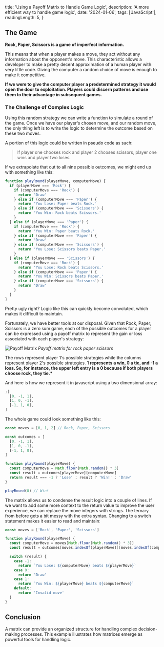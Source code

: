   title: 'Using a Payoff Matrix to Handle Game Logic',
  description: 'A more efficient way to handle game logic',
  date: '2024-01-06',
  tags: ['JavaScript'],
  readingLength: 5,
}

## The Game

**Rock, Paper, Scissors is a game of imperfect information.**

This means that when a player makes a move, they act without any information about the opponent's move. This characteristic allows a developer to make a pretty decent approximation of a human player with very little code. Giving the computer a random choice of move is enough to make it competitive.

**If we were to give the computer player a predetermined strategy it would open the door to exploitation. Players could discern patterns and use them to their advantage in subsequent games.**

### The Challenge of Complex Logic

Using this random strategy we can write a function to simulate a round of the game. Once we have our player's chosen move, and our random move, the only thing left is to write the logic to determine the outcome based on these two moves.

A portion of this logic could be written in pseudo code as such:

> If player one chooses rock and player 2 chooses scissors, player one wins and player two loses.

If we extrapolate that out to all nine possible outcomes, we might end up with something like this:

```js
function playRound(playerMove, computerMove) {
  if (playerMove === 'Rock') {
    if (computerMove === 'Rock') {
      return 'Draw'
    } else if (computerMove === 'Paper') {
      return 'You Lose: Paper beats Rock.'
    } else if (computerMove === 'Scissors') {
      return 'You Win: Rock beats Scissors.'
    }
  } else if (playerMove === 'Paper') {
    if (computerMove === 'Rock') {
      return 'You Win: Paper beats Rock.'
    } else if (computerMove === 'Paper') {
      return 'Draw'
    } else if (computerMove === 'Scissors') {
      return 'You Lose: Scissors beats Paper.'
    }
  } else if (playerMove === 'Scissors') {
    if (computerMove === 'Rock') {
      return 'You Lose: Rock beats Scissors.'
    } else if (computerMove === 'Paper') {
      return 'You Win: Scissors beats Paper.'
    } else if (computerMove === 'Scissors') {
      return 'Draw'
    }
  }
}
```

Pretty ugly right? Logic like this can quickly become convoluted, which makes it difficult to maintain.

Fortunately, we have better tools at our disposal. Given that Rock, Paper, Scissors is a zero sum game, each of the possible outcomes for a player can be expressed using a payoff matrix to represent the gain or loss associated with each player's strategy:

![Payoff Matrix](https://github.com/columk1/assets/blob/main/blog/payoff-matrix-m.png?raw=true)
_Payoff matrix for rock paper scissors_

The rows represent player 1's possible strategies while the columns represent player 2's possible strategies. **1 represents a win, 0 a tie, and -1 a loss. So, for instance, the upper left entry is a 0 because if both players choose rock, they tie.\***

And here is how we represent it in javascript using a two dimensional array:

```js
;[
  [0, -1, 1],
  [1, 0, -1],
  [-1, 1, 0],
]
```

The whole game could look something like this:

```js
const moves = [0, 1, 2] // Rock, Paper, Scissors

const outcomes = [
  [0, -1, 1],
  [1, 0, -1],
  [-1, 1, 0],
]

function playRound(playerMove) {
  const computerMove = Math.floor(Math.random() * 3)
  const result = outcomes[playerMove][computerMove]
  return result === -1 ? 'Lose' : result ? 'Win!' : 'Draw'
}

playRound(0) // Win!
```

The matrix allows us to condense the result logic into a couple of lines. If we want to add some more context to the return value to improve the user experience, we can replace the move integers with strings. The ternary from before gets a bit messy with the extra syntax. Changing to a switch statement makes it easier to read and maintain:

```js
const moves = ['Rock', 'Paper', 'Scissors']

function playRound(playerMove) {
  const computerMove = moves[Math.floor(Math.random() * 3)]
  const result = outcomes[moves.indexOf(playerMove)][moves.indexOf(computerMove)]

  switch (result) {
    case -1:
      return `You Lose: ${computerMove} beats ${playerMove}`
    case 0:
      return 'Draw'
    case 1:
      return `You Win: ${playerMove} beats ${computerMove}`
    default:
      return 'Invalid move'
  }
}
```

## Conclusion

A matrix can provide an organized structure for handling complex decision-making processes. This example illustrates how matrices emerge as powerful tools for handling logic.
